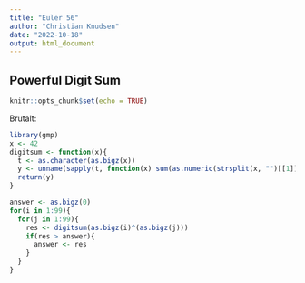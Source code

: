 ```yaml
---
title: "Euler 56"
author: "Christian Knudsen"
date: "2022-10-18"
output: html_document
---
```

## Powerful Digit Sum
```r
knitr::opts_chunk$set(echo = TRUE)
```


Brutalt:
```r
library(gmp)
x <- 42
digitsum <- function(x){
  t <- as.character(as.bigz(x))
  y <- unname(sapply(t, function(x) sum(as.numeric(strsplit(x, "")[[1]])) ))
  return(y)
}

answer <- as.bigz(0)
for(i in 1:99){
  for(j in 1:99){
    res <- digitsum(as.bigz(i)^(as.bigz(j)))
    if(res > answer){
      answer <- res
    }
  }
}

```
